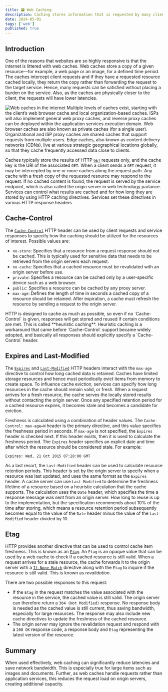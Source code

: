 ```yaml
---
title: 🗃 Web Caching
description: Caching stores information that is requested by many clients in memory and serves this information as the results to client requests. While the information is still valid, it can be served potentially millions of times without the cost of re-creation.
date: 2024-05-01
tags: ['web']
published: true
---
```


## Introduction

One of the reasons that websites are so highly responsive is that the internet is littered with web caches. Web caches store a copy of a given resource—for example, a web page or an image, for a defined time period. The caches intercept client requests and if they have a requested resource cached locally, they return the copy rather than forwarding the request to the target service. Hence, many requests can be satisfied without placing a burden on the service. Also, as the caches are physically closer to the client, the requests will have lower latencies.

![Web caches in the internet](../img/web-caching/caches.png)
Multiple levels of caches exist, starting with the client’s web browser cache and local organization-based caches. ISPs will also implement general web proxy caches, and reverse proxy caches can be deployed within the application services execution domain. Web browser caches are also known as private caches (for a single user). Organizational and ISP proxy caches are shared caches that support requests from multiple users. Edge caches, also known as content delivery networks (CDNs), live at various strategic geographical locations globally, so that they cache frequently accessed data close to clients.

Caches typically store the results of HTTP [`GET`](https://developer.mozilla.org/en-US/docs/Web/HTTP/Methods/GET) requests only, and the cache key is the URI of the associated `GET`. When a client sends a `GET` request, it may be intercepted by one or more caches along the request path. Any cache with a fresh copy of the requested resource may respond to the request. If no cached content is found, the request is served by the service endpoint, which is also called the origin server in web technology parlance. Services can control what results are cached and for how long they are stored by using HTTP caching directives. Services set these directives in various HTTP response headers

## Cache-Control

The [`Cache-Control`](https://developer.mozilla.org/en-US/docs/Web/HTTP/Headers/Cache-Control) HTTP header can be used by client requests and service responses to specify how the caching should be utilized for the resources of interest. Possible values are:

- `no-store`: Specifies that a resource from a request response should not be cached. This is typically used for sensitive data that needs to be retrieved from the origin servers each request.
- `no-cache`: Specifies that a cached resource must be revalidated with an origin server before use.
- `private`: Specifies a resource can be cached only by a user-specific device such as a web browser.
- `public`: Specifies a resource can be cached by any proxy server.
- `max-age`: Defines the length of time in seconds a cached copy of a resource should be retained. After expiration, a cache must refresh the resource by sending a request to the origin server.

<Callout type="warning">
  HTTP is designed to cache as much as possible, so even if no `Cache-Control`
  is given, responses will get stored and reused if certain conditions are met.
  This is called **heuristic caching**. Heuristic caching is a workaround that
  came before `Cache-Control` support became widely adopted, and basically all
  responses should explicitly specify a `Cache-Control` header.
</Callout>

## Expires and Last-Modified

The [`Expires`](https://developer.mozilla.org/en-US/docs/Web/HTTP/Headers/Expires) and [`Last-Modified`](https://developer.mozilla.org/en-US/docs/Web/HTTP/Headers/Last-Modified) HTTP headers interact with the `max-age` directive to control how long cached data is retained. Caches have limited storage resources and hence must periodically evict items from memory to create space. To influence cache eviction, services can specify how long resources in the cache should remain valid, or fresh. When a request arrives for a fresh resource, the cache serves the locally stored results without contacting the origin server. Once any specified retention period for a cached resource expires, it becomes stale and becomes a candidate for eviction.

Freshness is calculated using a combination of header values. The `Cache-Control: max-age=N` header is the primary directive, and this value specifies the freshness period in seconds. If `max-age` is not specified, the `Expires` header is checked next. If this header exists, then it is used to calculate the freshness period. The `Expires` header specifies an explicit date and time after which the resource should be considered stale. For example:

```http
Expires: Wed, 21 Oct 2015 07:28:00 GMT
```

As a last resort, the `Last-Modified` header can be used to calculate resource retention periods. This header is set by the origin server to specify when a resource was last updated, and uses the same format as the `Expires` header. A cache server can use `Last-Modified` to determine the freshness lifetime of a resource based on a heuristic calculation that the cache supports. The calculation uses the `Date` header, which specifies the time a response message was sent from an origin server. How long to reuse is up to the implementation, but the specification recommends about 10% of the time after storing, which means a resource retention period subsequently becomes equal to the value of the `Date` header minus the value of the `Last-Modified` header divided by 10.

## Etag

HTTP provides another directive that can be used to control cache item freshness. This is known as an [`Etag`](https://developer.mozilla.org/en-US/docs/Web/HTTP/Headers/Etag). An `Etag` is an opaque value that can be used by a web cache to check if a cached resource is still valid. When a request arrives for a stale resource, the cache forwards it to the origin server with a [`If-None-Match`](https://developer.mozilla.org/en-US/docs/Web/HTTP/Headers/If-None-Match) directive along with the `Etag` to inquire if the resource is still valid. This is known as _revalidation_.

There are two possible responses to this request:

- If the `Etag` in the request matches the value associated with the resource in the service, the cached value is still valid. The origin server can therefore return a `304 (Not Modified)` response. No response body is needed as the cached value is still current, thus saving bandwidth, especially for large resources. The response may also include new cache directives to update the freshness of the cached resource.
- The origin server may ignore the revalidation request and respond with a `200 OK` response code, a response body and `Etag` representing the latest version of the resource.

## Summary

When used effectively, web caching can significantly reduce latencies and save network bandwidth. This is especially true for large items such as images and documents. Further, as web caches handle requests rather than application services, this reduces the request load on origin servers, creating additional capacity.
